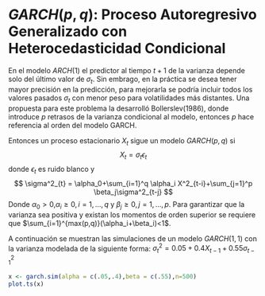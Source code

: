 # $GARCH(p,q)$: Proceso Autoregresivo Generalizado con Heterocedasticidad Condicional

En el modelo $ARCH(1)$ el predictor al tiempo $t + 1$ de la
varianza depende solo del último valor de $\sigma_t$. Sin embrago, en la práctica se desea tener mayor precisión en la predicción, para mejorarla se podría incluir todos los valores pasados $\sigma_t$ con menor peso para volatilidades más distantes. 
Una propuesta para este problema la desarrolló Bollerslev(1986), donde introduce $p$ retrasos de la varianza condicional al modelo, entonces $p$ hace referencia al orden del modelo GARCH.

Entonces un proceso estacionario $X_t$ sigue un modelo $GARCH(p,q)$ si
$$
X_t=\sigma_t\epsilon_t
$$
donde $\epsilon_t$ es ruido blanco y
$$
\sigma^2_{t} = \alpha_0+\sum_{i=1}^q \alpha_i X^2_{t-i}+\sum_{j=1}^p \beta_j\sigma^2_{t-j}
$$
Donde $\alpha_0>0$,$\alpha_i\ge0, i=1,...,q$ y $\beta_j\ge0, j=1,...,p$. Para garantizar que la varianza sea positiva y existan los momentos de orden superior se requiere que $\sum_{i=1}^{max(p,q)}(\alpha_i+\beta_i)<1$.

A continuación se muestran las simulaciones de un modelo $GARCH(1,1)$ con la varianza modelada de la siguiente forma: $\sigma^2_{t}=0.05+ 0.4X_{t-1}+0.55\sigma^2_{t-1}$

```r
x <- garch.sim(alpha = c(.05,.4),beta = c(.55),n=500)
plot.ts(x)
```